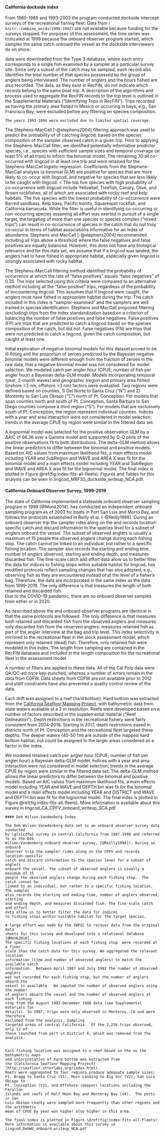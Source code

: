 
#### California \glsentrylong{mrfss} dockside \glsentrylong{cpfv} index

From 1980-1989 and 1993-2003 the \gls{mrfss} program conducted dockside intercept surveys of the recreational \gls{cpfv} fishing fleet.
Data from `r knitr::combine_words(1990:1992)` are not available because funding for the surveys stopped.
For purposes of this assessment, the \gls{mrfss} time series was truncated at 1999 because
the onboard observer program started, which samples the same catch onboard the vessel as the dockside interviewers do on shore.

\Gls{mrfss} data were downloaded from the \gls{recfin} Type 3 database, where
each entry corresponds to a 
single fish examined by a sampler at a particular survey site. Since only a 
subset of the catch may be sampled, each record also 
identifies the total number of that species possessed by the group of anglers 
being interviewed.  The number of anglers and the hours fished are also recorded. 
The data, as they exist in RecFIN, do not indicate which records 
belong to the same boat trip. A description of the algorithms and process used to 
aggregate the RecFIN records to the trip level is outlined in the Supplemental Materials 
(“Identifying Trips in RecFIN”).
Trips recorded as having the primary area fished in Mexico or occurring in bays, e.g., 
San Francisco Bay, were excluded before any filtering on species composition.
```asis
The years 1993-1994 were excluded due to limited spatial coverage.
```
The Stephens-MacCall [-@stephens2004] filtering approach was used to predict the 
probability of of catching lingcod, based 
on the species composition of the sampler observed catch in a given trip. Prior 
to applying the Stephens-MacCall filter, we identified potentially informative 
predictor species, i.e., species with sufficient sample sizes and temporal coverage 
(at least 5\% of all trips) to inform the binomial model.  The remaining 
30 all co-occurred with lingcod in at least one trip 
and were retained for the Stephens-MacCall logistic regression. Coefficients 
from the Stephens-MacCall analysis (a binomial GLM) are positive 
for species that are more likely to co-occur with lingcod, 
and negative for species that are less likely to be caught with lingcod.
<<!-- to do reference this (Figure \@ref(fig:fig-sm-mrfss))-->
The top five species with high probability of co-occurrence with lingcod include
Yellowtail, Treefish, Canary, Olive, and Brown rockfishes, all of which are associated with rocky reef and kelp 
habitats. The five species with the lowest probability of co-occurrence were 
Barred sandbass, Kelp bass, Pacific bonito, Squarespot rockfish, and California barracuda.
While the filter is useful in identifying co-occurring or non-occurring species 
assuming all effort was exerted in pursuit of a single target, the targeting of 
more than one species or species complex ("mixed trips") can result in co-occurrence of species in the catch 
that do not truly co-occur in terms of habitat
associations informative for an index of abundance. Stephens and MacCall 
[-@stephens2004] recommended including all trips above a threshold where the 
false negatives and false positives are equally balanced.  However, this does 
not have any biological relevance and for this data set, we assume that if a 
lingcod was landed, the anglers had to have fished in appropriate habitat, 
especially given lingcod is strongly associated with rocky habitat.

The Stephens-MacCall filtering method identified the probability of occurrence 
at which the rate of "false 
positives" equals "false negatives" of 0.35. The 
trips selected using this criteria were compared to an alternative method 
including all the "false positive" trips, regardless of the probability of 
encountering lingcod. 
This assumes that if lingcod were caught, the anglers must have fished in 
appropriate habitat during the trip. The catch included in this index is 
"sampler-examined" and the samplers are well trained in species identification.
Stephens and MacCall proposed filtering (excluding) trips from the index 
standardization based on a criterion of balancing the number of false positives 
and false negatives. False positives (FP) are trips that are predicted to catch 
a lingcod based on the species composition of the catch, but did not. False 
negatives (FN) are trips that were not predicted to catch a lingcod, given the 
catch composition, but caught at least one. 

Initial exploration of negative binomial models for this dataset proved to be 
ill-fitting and the proportion of zeroes predicted by the Bayesian negative binomial 
models were different enough from the fraction of zeroes in the raw data, that 
a negative binomial model was not considered for model selection. We modeled catch 
per angler hour (CPUE; number of fish per angler hour) a Bayesian delta-GLM model. 
Models incorporating temporal (year, 2-month waves) 
and geographic (region and primary area fished (inshore <3 nm, offshore >3 nm) 
factors were evaluated. Two regions were defined based on counties, 1) Del Norte 
to Santa Cruz ("N") and 2) Monterey to San Luis Obispo ("C") north of Pt. Conception. 
For models that span counties north and south of Pt. Conception, Santa Barbara to 
San Diego counties compose a third region ("S"). For models that are exclusively south 
of Pt. Conception, the region represent individual counties. Indices with a year 
and area interaction were not considered in model selection; trends in the average 
CPUE by region were similar in the filtered data set.

A lognormal model  was 
selected for the positive observation GLM by 
a $\Delta AIC$ of 66.36 over a Gamma model and supported by Q-Q plots of the positive observations fit to both distributions.
The delta-GLM
method allows the linear predictors to differ between the binomial and positive models.
Based on AIC values from maximum likelihood fits,
a main effects model including 
YEAR and SubRegion and WAVE and AREA X 
was fit for the binomial model and a main 
effects model including 
YEAR and SubRegion and WAVE and AREA X 
was fit for the lognormal model.
The final index is plotted in Figure \@ref(fig:index-fits-all-fleets).
Figures and Tables for this analysis can be seen in
lingcod_MRFSS_dockside_writeup_NCA.pdf.

#### California Onboard Observer Survey, 1999-2019

The state of California implemented a statewide onboard observer sampling 
program in 1999 [@Monk2014]. 
\Gls{calpoly} has conducted an independent onboard sampling 
program as of 2003 for boats in Port San Luis and Morro Bay, and follows 
the protocols established in Reilly et al. [-@Reilly1998]. 
During an onboard observer trip the sampler rides along on the \gls{cpfv} and records 
location-specific catch and discard information to the species level for a subset 
of anglers onboard the vessel. The subset of observed anglers is usually a 
maximum of 15 people the observed anglers change during each fishing stop. 
The catch cannot be linked to an individual, but rather 
to a specific fishing location.  The sampler also records the starting and 
ending time, number of anglers observed, starting and ending depth, and measures 
discarded fish. The fine-scale catch and effort data allow us to better filter 
the data for indices to fishing stops within suitable habitat for lingcod. 
\gls{calpoly} has modified protocols  reflect sampling changes that \gls{cdfw} 
has also adopted, e.g., observing fish as they are encountered instead of at 
the level of a fisher’s bag. Therefore, the \gls{calpoly} data are incorporated in 
the same index as the \gls{cdfw} data from 1999-2019.  The only difference is that 
\gls{calpoly} measures the length of both retained and discarded fish.  
Due to the COVID-19 pandemic, there are no onboard observer samples from either 
\gls{cdfw} or \gls{calpoly} in 2020.

As described above the \gls{cdfw} and \gls{calpoly} onboard observer programs are identical 
in that the same protocols are followed.  The only difference is that \gls{calpoly}
measures both retained and discarded fish from the observed anglers and \gls{cdfw}
measures only discarded fish from the observed anglers. \gls{cdfw} measures retained 
fish as part of the angler interview at the bag and trip level. This index 
selectivity is mirrored to the recreational 
fleet in the stock assessment model, which represent only retained (dead) 
fish.  Therefore, only retained fish were modeled in this index. The length 
from \gls{cdfw} sampling are contained in the RecFIN database and included in the 
length composition for the recreational fleet in the assessment model. 

A number of filters are applied to these data.  All of the Cal Poly data were 
QA/QC-ed once key-punched, whereas a number of errors remain in the 
data from CDFW.  Data sheets from CDFW are not available prior to 2012 and 
staff constraints have also prevented a quality control review of the data. 

Each drift was assigned to a reef (hard bottom). Hard bottom was extracted from 
the [California Seafloor Mapping Project](http://seafloor.otterlabs.org/index.html), 
with bathymetric data from state waters available at a 2 m resolution.  Reefs were 
developed based on a number of factors described in the supplemental material 
("Reef Delineation"). Depth restrictions in the recreational fishery were fairly 
consistent from 2004-2016. Starting in 2017, depth restrictions eased in districts 
north of Pt. Conception and the recreational fleet targeted these depths. The deeper waters (40-50 fm) are 
outside of the mapped hard bottom habitat, but could be assigned to the larger 
areas considered as a factor in the index.

We modeled retained catch per angler hour (CPUE; number of fish per angler hour) 
a Bayesian delta-GLM model.  Indices with a year and area interaction were not 
considered in model selection; trends in the average CPUE by region were similar 
in the filtered data set.
The delta-GLM
method allows the linear predictors to differ between the binomial and positive models.
Based on AIC values from maximum likelihood fits, 
a main effects model including 
YEAR and WAVE and DEPTH bin 
was fit for the binomial model and a main 
effects model including 
YEAR and DISTRICT and WAVE and DEPTH bin 
was fit for the lognormal model.
The final index is plotted in Figure \@ref(fig:index-fits-all-fleets).
More information is available about this survey in
lingcod_CA_CPFV_onboard_writeup_SCA.pdf


```asis
#### Deb Wilson-Vandenberg Index

The Deb Wilson-Vanedenberg data set is an onboard observer survey data conducted 
by \gls{cdfw} survey in central California from 1987-1998 and referred to as the Deb 
Wilson-Vandenberg onboard observer survey, [@Reilly1998]). During an onboard 
observer trip the sampler rides along on the CPFV and records location-specific 
catch and discard information to the species level for a subset of anglers 
onboard the vessel. The subset of observed anglers is usually a maximum of 15 
people the observed anglers change during each fishing stop.  The catch cannot be 
linked to an individual, but rather to a specific fishing location.  The sampler 
also records the starting and ending time, number of anglers observed, starting 
and ending depth, and measures discarded fish. The fine-scale catch and effort 
data allow us to better filter the data for indices 
to fishing stops within suitable habitat for the target species.

A large effort was made by the SWFSC to recover data from the original data 
sheets for this survey and developed into a relational database [@Monk2016]. 
The specific fishing locations at each fishing stop  were recorded at a finer 
scale than the catch data for this survey. We aggregated the relevant location 
information (time and number of observed anglers) to match the available catch 
information.  Between April 1987 and July 1992 the number of observed anglers 
was not recorded for each fishing stop, but the number of anglers aboard the 
vessel is available.  We imputed the number of observed anglers using the number 
of anglers aboard the vessel and the number of observed anglers at each fishing 
stop from the August 1992-December 1998 data (see Supplemental materials for 
details). In 1987, trips were only observed in Monterey, CA and were therefore 
excluded from the analysis. Sampling 
targeted areas of central California.  Of the 2,256 trips observed, only 12 of 
those launched from port in District 6, which was removed from the analysis.


Each fishing location was assigned to a reef based on the on the bathymetric maps 
and interpretation of hard bottom was extracted from 
the [California Seafloor Mapping Project](http://seafloor.otterlabs.org/index.html).
Reefs were aggregated to four regions produce adequate sample sizes; 
Ft. Bragg to Santa Cruz (V1), Moss Landing to Big Sur (V2), San Luis Obispo to 
Pt. Conception (V3), and Offshore (deeper) locations including the Farallon 
Islands and reefs of Half Moon Bay and Monterey Bay (V4).  The ports in San 
Luis Obispo county were sampled more frequently than other regions and the arithmetic 
mean of CPUE by year was higher also higher in this area.

The final index is plotted in Figure \@ref(fig:index-fits-all-fleets).
More information is available about this survey in
lingcod_DebWV_onboard_writeup_NCA.pdf
```
